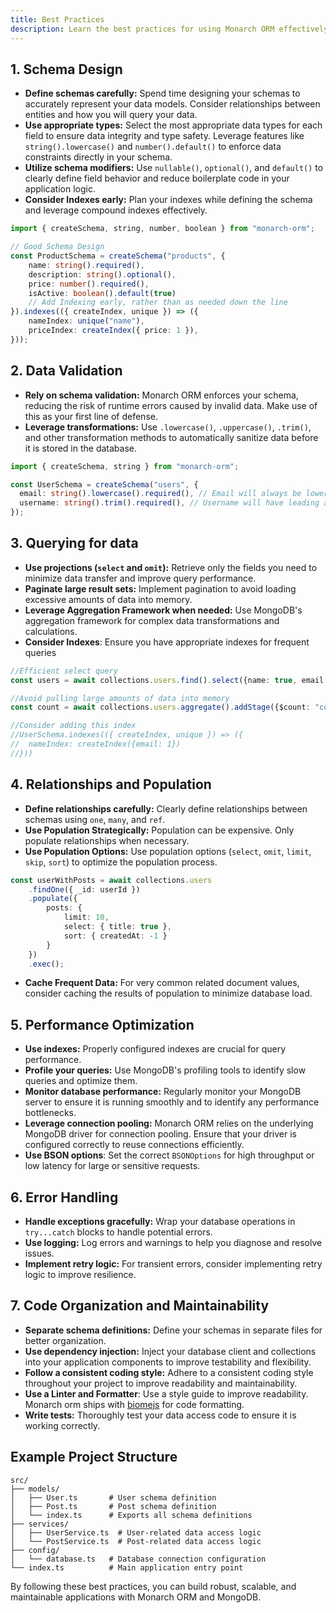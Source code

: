 ```yaml
---
title: Best Practices
description: Learn the best practices for using Monarch ORM effectively, including optimization techniques, security considerations, and recommended patterns. Following these guidelines can help you write cleaner, more maintainable, and performant code.
---
```


## 1. Schema Design

*   **Define schemas carefully:**  Spend time designing your schemas to accurately represent your data models. Consider relationships between entities and how you will query your data.
*   **Use appropriate types:** Select the most appropriate data types for each field to ensure data integrity and type safety. Leverage features like `string().lowercase()` and `number().default()` to enforce data constraints directly in your schema.
*   **Utilize schema modifiers:** Use `nullable()`, `optional()`, and `default()` to clearly define field behavior and reduce boilerplate code in your application logic.
*   **Consider Indexes early:** Plan your indexes while defining the schema and leverage compound indexes effectively.

```typescript
import { createSchema, string, number, boolean } from "monarch-orm";

// Good Schema Design
const ProductSchema = createSchema("products", {
    name: string().required(),
    description: string().optional(),
    price: number().required(),
    isActive: boolean().default(true)
    // Add Indexing early, rather than as needed down the line
}).indexes(({ createIndex, unique }) => ({
    nameIndex: unique("name"),
    priceIndex: createIndex({ price: 1 }),
}));
```

## 2. Data Validation

*   **Rely on schema validation:** Monarch ORM enforces your schema, reducing the risk of runtime errors caused by invalid data. Make use of this as your first line of defense.
*   **Leverage transformations:** Use `.lowercase()`, `.uppercase()`, `.trim()`, and other transformation methods to automatically sanitize data before it is stored in the database.

```typescript
import { createSchema, string } from "monarch-orm";

const UserSchema = createSchema("users", {
  email: string().lowercase().required(), // Email will always be lowercase
  username: string().trim().required(), // Username will have leading and trailing spaces removed
});
```

## 3. Querying for data

*   **Use projections (`select` and `omit`):**  Retrieve only the fields you need to minimize data transfer and improve query performance.
*   **Paginate large result sets:** Implement pagination to avoid loading excessive amounts of data into memory.
*   **Leverage Aggregation Framework when needed:** Use MongoDB's aggregation framework for complex data transformations and calculations.
*   **Consider Indexes**: Ensure you have appropriate indexes for frequent queries

```typescript
//Efficient select query
const users = await collections.users.find().select({name: true, email: true}).limit(50).skip(100).exec()

//Avoid pulling large amounts of data into memory
const count = await collections.users.aggregate().addStage({$count: "count"}).exec()

//Consider adding this index
//UserSchema.indexes(({ createIndex, unique }) => ({
//  nameIndex: createIndex({email: 1})
//}))
```

## 4. Relationships and Population

*   **Define relationships carefully:** Clearly define relationships between schemas using `one`, `many`, and `ref`.
*   **Use Population Strategically:** Population can be expensive. Only populate relationships when necessary.
*   **Use Population Options:** Use population options (`select`, `omit`, `limit`, `skip`, `sort`) to optimize the population process.

```typescript
const userWithPosts = await collections.users
    .findOne({ _id: userId })
    .populate({
        posts: {
            limit: 10,
            select: { title: true },
            sort: { createdAt: -1 }
        }
    })
    .exec();
```

*   **Cache Frequent Data:** For very common related document values, consider caching the results of population to minimize database load.

## 5. Performance Optimization

*   **Use indexes:** Properly configured indexes are crucial for query performance.
*   **Profile your queries:**  Use MongoDB's profiling tools to identify slow queries and optimize them.
*   **Monitor database performance:** Regularly monitor your MongoDB server to ensure it is running smoothly and to identify any performance bottlenecks.
*   **Leverage connection pooling:**  Monarch ORM relies on the underlying MongoDB driver for connection pooling.  Ensure that your driver is configured correctly to reuse connections efficiently.
*   **Use BSON options**: Set the correct `BSONOptions` for high throughput or low latency for large or sensitive requests.

## 6. Error Handling

*   **Handle exceptions gracefully:** Wrap your database operations in `try...catch` blocks to handle potential errors.
*   **Use logging:** Log errors and warnings to help you diagnose and resolve issues.
*   **Implement retry logic:** For transient errors, consider implementing retry logic to improve resilience.

## 7. Code Organization and Maintainability

*   **Separate schema definitions:** Define your schemas in separate files for better organization.
*   **Use dependency injection:** Inject your database client and collections into your application components to improve testability and flexibility.
*   **Follow a consistent coding style:**  Adhere to a consistent coding style throughout your project to improve readability and maintainability.
*    **Use a Linter and Formatter**: Use a style guide to improve readability. Monarch orm ships with [biomejs](https://biomejs.dev/) for code formatting.
*   **Write tests:** Thoroughly test your data access code to ensure it is working correctly.

## Example Project Structure

```
src/
├── models/
│   ├── User.ts       # User schema definition
│   ├── Post.ts       # Post schema definition
│   └── index.ts      # Exports all schema definitions
├── services/
│   ├── UserService.ts  # User-related data access logic
│   └── PostService.ts  # Post-related data access logic
├── config/
│   └── database.ts   # Database connection configuration
└── index.ts          # Main application entry point
```

By following these best practices, you can build robust, scalable, and maintainable applications with Monarch ORM and MongoDB.
